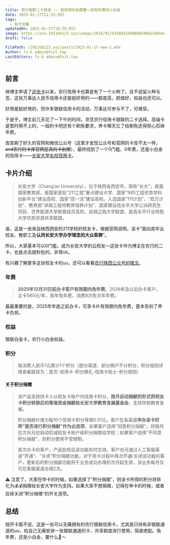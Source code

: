 ```yaml
---
title: 农行银联二卡首选 —— 我觉得你会需要一张免年费的小白金
date: 2025-01-17T12:33:39Z
tags:
  - 玩卡合集
updatedOn: 2025-01-17T18:39:05Z
image: https://oss.192168123.xyz/image/2025/01/d350d51940868d488a3d4e44426aa462.png
draft: false

FilePath: /192168123.xyz/posts/2025-01-17-new-1.mdx
Author: fx-k admin@fxit.top
LastEditors: fx-k admin@fxit.top
---
```

## 前言

继博主申请了[这张卡](/posts/2024-08-03-new-2)以来，农行信用卡也算是有了一个火种了。且不说留火种与否，这张万事达人民币信用卡还是挺好用的——额度高，颜值好，权益也还可以。

好用是挺好用的，但许多银联信用卡的活动，万事达可参与不了，可难受。

于是乎，博主前几天花了一下午的时间，寻觅农行信用卡银联的二卡选择。高端卡是暂时用不上的，一般的卡吧还有个刷免要求，养卡哪天忘了给刷免还得担心扣掉年费。

库库刷了好久的官网和微信公众号（这里才发现公众号和官网的卡库不太一样，~~and农行的卡库官网是真的卡到爆~~），最终找到了一个0门槛、0年费，还是小白金的信用卡——[长安大学名校信用卡](https://www.abchina.com/cn/CreditCard/ApplyCard/cardinfo/202212/t20221228_2222418.htm?cardId=2022122815382106893)。

## 卡片介绍

> 长安大学（Chang’an University），位于陕西省西安市，简称“长大”，直属国家教育部，是国家首批“211工程”重点建设大学、国家“985工程优势学科创新平台”建设高校、国家“双一流”建设高校。入选国家“111计划”、“双万计划”、教育部“卓越工程师教育培养计划”、国家建设高水平大学公派研究生项目、世界能源大学联盟成员高校，丝绸之路大学联盟，是高水平行业特色大学优质资源共享联盟。

诶，这是一张来自陕西西安的211学校的校友卡，根据官网说明，该卡“面向其毕业校友、教职工及**认同长安大学办学理念的大众客群**”。

所以，大家基本可以0门槛，成为长安大学的云校友～这张卡作为博主在农行的二卡，也是点击就秒批的，非常ok。

有兴趣了解更多这张校友卡的uu，还可以看看[农行陕西公众号的推文](https://mp.weixin.qq.com/s/-rI34rJP7od82_3jWEbhFw)。

### 年费

> **2025年12月31日前办卡客户有效期内免年费**。2026年及以后办卡客户，主卡580元/年，首年免年费，消费8次免次年年费。

最最重要的是，2025年年底之前办卡，可享卡片有效期内免年费，基本告别了养卡负担。

### 权益

银联白金卡，农行小白金权益。

### 积分

> 每消费人民币1元累计1个积分（部分渠道、部分商户不计积分，积分规则详情查看路径为：首页-信用卡-积分换礼-信用卡贴士-积分规则）

#### 关于积分捐赠

> 该产品支持持卡人以校友卡账户内信用卡积分，**按月自动捐献的形式将校友卡积分转换后的等值资金捐献给长安大学教育发展基金会**，支持学校教育发展。
>
> 积分捐献价值为每10个信用卡积分等值0.01元。客户在各渠道**申办该卡时将“是否进行积分捐献”作为必选项**，如果客户选择“同意积分捐献”，将按月在次月月初自动扣减校友卡账户级积分捐献给学校；如果客户选择“不同意积分捐献”，则积分使用不受限制。
>
> 首次办卡的客户，产品批核后该功能实时生效。客户也可通过人工客服渠道“开通”、“关闭”积分捐献功能，对于用卡过程中再次开通/关闭该功能的客户，更新后的积分捐献功能将于业务成功办理的次月起生效，该业务每月仅可在客服渠道办理2次。

⚠️ 注意了，大家在申卡的时候，如果选择了“积分捐赠”，则该卡所得的积分将转化为💰💰捐赠给长安大学作为支持。如果大家不想捐赠，记得在申卡的时候，或者后续关闭“积分捐赠”的开关选项。

## 总结

抛开卡面不说，这是一张可以无痛拥有的农行银联信用卡，尤其是只持有非银联通道的uu，给自己无痛安排一张银联通道的卡，共享额度进行使用，简直绝配。免年费，还是小白金，要什么🚴～